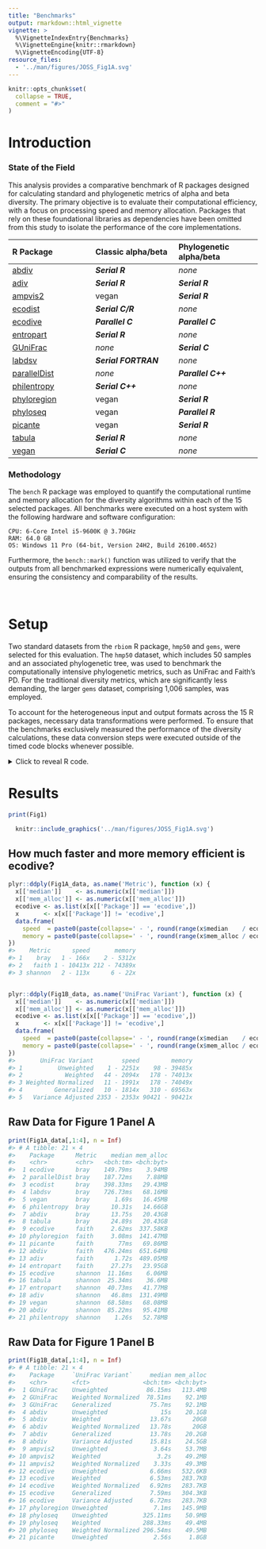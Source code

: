 ```yaml
---
title: "Benchmarks"
output: rmarkdown::html_vignette
vignette: >
  %\VignetteIndexEntry{Benchmarks}
  %\VignetteEngine{knitr::rmarkdown}
  %\VignetteEncoding{UTF-8}
resource_files:
  - '../man/figures/JOSS_Fig1A.svg'
---
```


```r
knitr::opts_chunk$set(
  collapse = TRUE,
  comment = "#>"
)
```


# Introduction

### State of the Field

This analysis provides a comparative benchmark of R packages designed for
calculating standard and phylogenetic metrics of alpha and beta diversity. The
primary objective is to evaluate their computational efficiency, with a focus on
processing speed and memory allocation. Packages that rely on these foundational
libraries as dependencies have been omitted from this study to isolate the
performance of the core implementations.


| R Package               | Classic alpha/beta      | Phylogenetic alpha/beta |
|:------------------------|:------------------------|:------------------------|
| [abdiv](https://doi.org/10.32614/CRAN.package.abdiv)               | ***Serial R***       | *none*             |
| [adiv](https://doi.org/10.32614/CRAN.package.adiv)                 | ***Serial R***       | ***Serial R***     |
| [ampvis2](https://github.com/KasperSkytte/ampvis2)                 | vegan                | ***Serial R***     |
| [ecodist](https://doi.org/10.32614/CRAN.package.ecodist)           | ***Serial C/R***     | *none*             |
| [ecodive](https://doi.org/10.32614/CRAN.package.ecodive)           | ***Parallel C***     | ***Parallel C***   |
| [entropart](https://doi.org/10.32614/CRAN.package.entropart)       | ***Serial R***       | *none*             |
| [GUniFrac](https://doi.org/10.32614/CRAN.package.GUniFrac)         | *none*               | ***Serial C***     |
| [labdsv](https://doi.org/10.32614/CRAN.package.labdsv)             | ***Serial FORTRAN*** | *none*             |
| [parallelDist](https://doi.org/10.32614/CRAN.package.parallelDist) | *none*               | ***Parallel C++*** |
| [philentropy](https://doi.org/10.32614/CRAN.package.philentropy)   | ***Serial C++***     | *none*             |
| [phyloregion](https://doi.org/10.32614/CRAN.package.phyloregion)   | vegan                | ***Serial R***     |
| [phyloseq](https://doi.org/doi:10.18129/B9.bioc.phyloseq)          | vegan                | ***Parallel R***   |
| [picante](https://doi.org/10.32614/CRAN.package.picante)           | vegan                | ***Serial R***     |
| [tabula](https://doi.org/10.32614/CRAN.package.tabula)             | ***Serial R***       | *none*             |
| [vegan](https://doi.org/10.32614/CRAN.package.vegan)               | ***Serial C***       | *none*             |



### Methodology

The `bench` R package was employed to quantify the computational runtime and
memory allocation for the diversity algorithms within each of the 15 selected
packages. All benchmarks were executed on a host system with the following
hardware and software configuration:

    CPU: 6-Core Intel i5-9600K @ 3.70GHz
    RAM: 64.0 GB
    OS: Windows 11 Pro (64-bit, Version 24H2, Build 26100.4652)

Furthermore, the `bench::mark()` function was utilized to verify that the
outputs from all benchmarked expressions were numerically equivalent, ensuring
the consistency and comparability of the results.


<br>


# Setup

Two standard datasets from the `rbiom` R package, `hmp50` and `gems`, were
selected for this evaluation. The `hmp50` dataset, which includes 50 samples and
an associated phylogenetic tree, was used to benchmark the computationally
intensive phylogenetic metrics, such as UniFrac and Faith's PD. For the
traditional diversity metrics, which are significantly less demanding, the
larger `gems` dataset, comprising 1,006 samples, was employed.

To account for the heterogeneous input and output formats across the 15 R
packages, necessary data transformations were performed. To ensure that the
benchmarks exclusively measured the performance of the diversity calculations,
these data conversion steps were executed outside of the timed code blocks
whenever possible.

<details>
  <summary>Click to reveal R code.</summary>

```r
install.packages('pak')

# Tools and Datasets for Benchmarking Report
pak::pkg_install(pkg = c(
  'bench', 'dplyr', 'ggplot2', 'ggrepel', 'rbiom', 'svglite' ))

# Diversity Metric Implementations
pak::pkg_install(pkg = c(
  'abdiv', 'adiv', 'ecodist', 'ecodive', 'entropart', 'GUniFrac', 
  'kasperskytte/ampvis2', 'labdsv', 'parallelDist', 'philentropy', 
  'phyloregion', 'phyloseq', 'picante', 'tabula', 'vegan' ))


# Software Versions

version$version.string
#> [1] "R version 4.5.1 (2025-06-13 ucrt)"

data.frame(ver = sapply(FUN = packageDescription, fields = 'Version', c(
  'bench', 'dplyr', 'ggplot2', 'ggrepel', 'rbiom',
  'abdiv', 'adiv', 'ecodist', 'ecodive', 'entropart', 'GUniFrac', 
  'ampvis2', 'labdsv', 'parallelDist', 'philentropy', 
  'phyloregion', 'phyloseq', 'picante', 'tabula', 'vegan' )))
#>                     ver
#> bench             1.1.4
#> dplyr             1.1.4
#> ggplot2           3.5.2
#> ggrepel           0.9.6
#> rbiom             2.2.1
#> abdiv             0.2.0
#> adiv              2.2.1
#> ecodist           2.1.3
#> ecodive           2.0.0
#> entropart        1.6-16
#> GUniFrac            1.8
#> ampvis2           2.8.9
#> labdsv            2.1-2
#> parallelDist      0.2.6
#> philentropy       0.9.0
#> phyloregion       1.0.9
#> phyloseq         1.52.0
#> picante           1.8.2
#> tabula            3.3.1
#> vegan             2.7-1

library(bench)
library(ggplot2)
library(ggrepel)
library(dplyr)

(n_cpus <- ecodive::n_cpus())
#> [1] 6

# abdiv only accepts two samples at a time
pairwise <- function (f, data, ...) {
  pairs <- utils::combn(nrow(data), 2)
  structure(
    mapply(
      FUN = function (i, j) f(data[i,], data[j,], ...), 
      i   = pairs[1,], j = pairs[2,] ),
    class  = 'dist',
    Labels = rownames(data),
    Size   = nrow(data),
    Diag   = FALSE,
    Upper  = FALSE )
}


# Remove any extraneous attributes from dist objects,
# allowing them to be compared with `all.equal()`.
cleanup <- function (x) {
  for (i in setdiff(names(attributes(x)), c('class', 'Labels', 'Size', 'Diag', 'Upper')))
    attr(x, i) <- NULL
  return (x)
}


# HMP50 dataset has 50 samples; convert to relative abundances
hmp50      <- rbiom::hmp50
hmp50_phy  <- rbiom::convert_to_phyloseq(hmp50)
hmp50_mtx  <- t(apply(as.matrix(hmp50), 2L, function (x) x / sum(x)))
hmp50_tree <- hmp50$tree


# GEMS dataset has 1006 samples; convert to relative abundances
gems_mtx <- t(apply(as.matrix(rbiom::gems), 2L, function (x) x / sum(x)))


## Bray-Curtis Dissimilarity
bray_curtis_res <- bench::mark(
  iterations = 10,
  'abdiv'        = cleanup(pairwise(abdiv::bray_curtis, gems_mtx)),
  'ecodist'      = cleanup(ecodist::bcdist(gems_mtx)),
  'ecodive'      = cleanup(ecodive::bray(gems_mtx, norm = 'none')),
  'labdsv'       = cleanup(labdsv::dsvdis(gems_mtx, 'bray/curtis')),
  'parallelDist' = cleanup(parallelDist::parallelDist(gems_mtx, 'bray')),
  'philentropy'  = cleanup(philentropy::distance(gems_mtx, 'sorensen', test.na = FALSE, use.row.names = TRUE, as.dist.obj = TRUE, mute.message = TRUE)),
  'tabula'       = cleanup(1 - pairwise(tabula::index_bray, gems_mtx)),
  'vegan'        = cleanup(vegan::vegdist(gems_mtx, 'bray')) )


## Jaccard Distance
jaccard_res <- bench::mark(
  iterations = 10,
  'abdiv'        = cleanup(pairwise(abdiv::jaccard, gems_mtx)),
  'ecodist'      = cleanup(ecodist::distance(gems_mtx, 'jaccard')),
  'ecodive'      = cleanup(ecodive::jaccard(gems_mtx)),
  'parallelDist' = cleanup(parallelDist::parallelDist(gems_mtx, 'binary')),
  'philentropy'  = cleanup(philentropy::distance(gems_mtx > 0, 'jaccard', test.na = FALSE, use.row.names = TRUE, as.dist.obj = TRUE, mute.message = TRUE)),
  'phyloregion'  = cleanup(phyloregion::beta_diss(gems_mtx, 'jaccard')$beta.jac),
  'stats'        = cleanup(stats::dist(gems_mtx, 'binary')),
  'vegan'        = cleanup(vegan::vegdist(gems_mtx, 'jaccard', binary = TRUE)) )


## Manhattan Distance
manhattan_res <- bench::mark(
  iterations = 10,
  'abdiv'        = cleanup(pairwise(abdiv::manhattan, gems_mtx)),
  'ecodist'      = cleanup(ecodist::distance(gems_mtx, 'manhattan')),
  'ecodive'      = cleanup(ecodive::manhattan(gems_mtx, norm = 'none')),
  'parallelDist' = cleanup(parallelDist::parallelDist(gems_mtx, 'manhattan')),
  'philentropy'  = cleanup(philentropy::distance(gems_mtx, 'manhattan', test.na = FALSE, use.row.names = TRUE, as.dist.obj = TRUE, mute.message = TRUE)),
  'stats'        = cleanup(stats::dist(gems_mtx, 'manhattan')),
  'vegan'        = cleanup(vegan::vegdist(gems_mtx, 'manhattan')) )


## Euclidean Distance
euclidean_res <- bench::mark(
  iterations = 10,
  'abdiv'        = cleanup(pairwise(abdiv::euclidean, gems_mtx)),
  'ecodist'      = cleanup(ecodist::distance(gems_mtx, 'euclidean')),
  'ecodive'      = cleanup(ecodive::euclidean(gems_mtx, norm = 'none')),
  'parallelDist' = cleanup(parallelDist::parallelDist(gems_mtx, 'euclidean')),
  'philentropy'  = cleanup(philentropy::distance(gems_mtx, 'euclidean', test.na = FALSE, use.row.names = TRUE, as.dist.obj = TRUE, mute.message = TRUE)),
  'stats'        = cleanup(stats::dist(gems_mtx, 'euclidean')),
  'vegan'        = cleanup(vegan::vegdist(gems_mtx, 'euclidean')) )


## Shannon Diversity Index
shannon_res <- bench::mark(
  iterations  = 10,
  'abdiv'       = apply(gems_mtx, 1L, abdiv::shannon),
  'adiv'        = adiv::speciesdiv(gems_mtx, 'Shannon')[,1],
  'ecodive'     = ecodive::shannon(gems_mtx),
  'entropart'   = apply(gems_mtx, 1L, entropart::Shannon, CheckArguments = FALSE),
  'philentropy' = apply(gems_mtx, 1L, philentropy::H, unit = 'log'),
  'tabula'      = apply(gems_mtx, 1L, tabula::index_shannon),
  'vegan'       = vegan::diversity(gems_mtx, 'shannon') )


## Gini-Simpson Index
simpson_res <- bench::mark(
  iterations  = 10,
  'abdiv'     = apply(gems_mtx, 1L, abdiv::simpson),
  'adiv'      = adiv::speciesdiv(gems_mtx, 'GiniSimpson')[,1],
  'ecodive'   = ecodive::simpson(gems_mtx),
  'entropart' = apply(gems_mtx, 1L, entropart::Simpson, CheckArguments = FALSE),
  'tabula'    = 1 - apply(gems_mtx, 1L, tabula::index_simpson),
  'vegan'     = vegan::diversity(gems_mtx, 'simpson') )


## Faith's Phylogenetic Diversity
faith_res <- bench::mark(
  iterations    = 10,
  check         = FALSE, # entropart has incorrect output on non-ultrametric tree
  'abdiv'       = apply(hmp50_mtx, 1L, abdiv::faith_pd, hmp50_tree),
  'adiv'        = apply(hmp50_mtx, 1L, \(x) adiv::EH(hmp50_tree, colnames(hmp50_mtx)[x > 0])),
  'ecodive'     = ecodive::faith(hmp50_mtx, hmp50_tree),
  'entropart'   = apply(hmp50_mtx, 1L, entropart::PDFD, hmp50_tree, CheckArguments = FALSE),
  'phyloregion' = phyloregion::PD(hmp50_mtx, hmp50_tree),
  'picante'     = as.matrix(picante::pd(hmp50_mtx, hmp50_tree))[,'PD'] )
  

## Unweighted UniFrac
u_unifrac_res <- rbind(
  
  local({
    # cluster for phyloseq
    cl <- parallel::makeCluster(n_cpus)
    doParallel::registerDoParallel(cl)
    on.exit(parallel::stopCluster(cl))
    
    bench::mark(
      iterations    = 10,
      'abdiv'       = cleanup(pairwise(abdiv::unweighted_unifrac, hmp50_mtx, hmp50_tree)),
      'ecodive'     = cleanup(ecodive::unweighted_unifrac(hmp50_mtx, hmp50_tree)),
      'GUniFrac'    = cleanup(as.dist(GUniFrac::GUniFrac(hmp50_mtx, hmp50_tree, alpha=1, verbose=FALSE)[[1]][,,2])),
      'phyloregion' = cleanup(phyloregion::unifrac(hmp50_mtx, hmp50_tree)),
      'phyloseq'    = cleanup(phyloseq::UniFrac(hmp50_phy, weighted=FALSE, normalized=FALSE, parallel=TRUE)),
      'picante'     = cleanup(picante::unifrac(hmp50_mtx, hmp50_tree)) )
  }),
  
  # ampvis2 conflicts with phyloseq cluster, so run separately
  local({
    t_hmp50_mtx <- t(hmp50_mtx)
    bench::mark(
      iterations = 10,
      'ampvis2'  = {
        cleanup(ampvis2:::dist.unifrac(t_hmp50_mtx, hmp50_tree, weighted=FALSE, normalise=FALSE, num_threads=n_cpus))
        doParallel::stopImplicitCluster() } )
  })
)
  
  
## Weighted UniFrac
w_unifrac_res <- rbind(
  
  local({
    # cluster for phyloseq
    cl <- parallel::makeCluster(n_cpus)
    doParallel::registerDoParallel(cl)
    on.exit(parallel::stopCluster(cl))
    
    bench::mark(
      iterations = 10,
      'abdiv'    = cleanup(pairwise(abdiv::weighted_unifrac, hmp50_mtx, hmp50_tree)),
      'ecodive'  = cleanup(ecodive::weighted_unifrac(hmp50_mtx, hmp50_tree)),
      'phyloseq' = cleanup(phyloseq::UniFrac(hmp50_phy, weighted=TRUE, normalized=FALSE, parallel=TRUE)) )
  }),
  
  # ampvis2 conflicts with phyloseq cluster, so run separately
  local({
    t_hmp50_mtx <- t(hmp50_mtx)
    bench::mark(
      iterations = 10,
      'ampvis2'  = {
        cleanup(ampvis2:::dist.unifrac(t_hmp50_mtx, hmp50_tree, weighted=TRUE, normalise=FALSE, num_threads=n_cpus))
        doParallel::stopImplicitCluster() } )
  })
)


## Weighted Normalized UniFrac
wn_unifrac_res <- rbind(
  
  local({
    # cluster for phyloseq
    cl <- parallel::makeCluster(n_cpus)
    doParallel::registerDoParallel(cl)
    on.exit(parallel::stopCluster(cl))
    
    bench::mark(
      iterations = 10,
      'abdiv'    = cleanup(pairwise(abdiv::weighted_normalized_unifrac, hmp50_mtx, hmp50_tree)),
      'ecodive'  = cleanup(ecodive::normalized_unifrac(hmp50_mtx, hmp50_tree)),
      'GUniFrac' = cleanup(as.dist(GUniFrac::GUniFrac(hmp50_mtx, hmp50_tree, alpha=1, verbose=FALSE)[[1]][,,1])),
      'phyloseq' = cleanup(phyloseq::UniFrac(hmp50_phy, weighted=TRUE, normalized=TRUE, parallel=TRUE)) )
  }),
  
  # ampvis2 conflicts with phyloseq cluster, so run separately
  local({
    t_hmp50_mtx <- t(hmp50_mtx)
    bench::mark(
      iterations = 10,
      'ampvis2'  = {
        cleanup(ampvis2:::dist.unifrac(t_hmp50_mtx, hmp50_tree, weighted=TRUE, normalise=TRUE, num_threads=n_cpus))
        doParallel::stopImplicitCluster() } )
  })
)


## Weighted Normalized UniFrac
g_unifrac_res <- rbind(
  
  local({
    # cluster for phyloseq
    cl <- parallel::makeCluster(n_cpus)
    doParallel::registerDoParallel(cl)
    on.exit(parallel::stopCluster(cl))
    
    bench::mark(
      iterations = 10,
      'abdiv'    = cleanup(pairwise(abdiv::generalized_unifrac, hmp50_mtx, hmp50_tree, alpha=0.5)),
      'ecodive'  = cleanup(ecodive::generalized_unifrac(hmp50_mtx, hmp50_tree, alpha=0.5)),
      'GUniFrac' = cleanup(as.dist(GUniFrac::GUniFrac(hmp50_mtx, hmp50_tree, alpha=0.5, verbose=FALSE)[[1]][,,1])) )
  })
)


## Variance Adjusted UniFrac
va_unifrac_res <- rbind(
  
  local({
    # cluster for phyloseq
    cl <- parallel::makeCluster(n_cpus)
    doParallel::registerDoParallel(cl)
    on.exit(parallel::stopCluster(cl))
    
    bench::mark(
      iterations = 10,
      'abdiv'    = cleanup(pairwise(abdiv::variance_adjusted_unifrac, hmp50_mtx, hmp50_tree)),
      'ecodive'  = cleanup(ecodive::variance_adjusted_unifrac(hmp50_mtx, hmp50_tree)) )
  })
)
  

## Data frame for Figure 1A
Fig1A_data <- bind_rows(
    mutate(bray_curtis_res, Metric = 'bray'),
    mutate(shannon_res,     Metric = 'shannon'),
    mutate(faith_res,       Metric = 'faith') ) %>%
  mutate(Package = as.character(expression)) %>%
  select(Package, Metric, median, mem_alloc) %>%
  arrange(Metric, median)

Fig1A_data$Title <- factor(
  x      = Fig1A_data$Metric, 
  levels = c("shannon", "bray", "faith"), 
  labels = c(
    "**Shannon Diversity Index**<br>1006 samples", 
    "**Bray-Curtis Dissimilarity**<br>1006 samples", 
    "**Faith's Phylogenetic Diversity**<br>50 samples") )


## ggplot for Figure 1A
Fig1A <- ggplot(Fig1A_data, aes(x = median, y = mem_alloc)) +
    facet_wrap('Title', nrow = 1, scales = 'free_x') + 
    geom_point() +
    geom_label_repel(aes(
        label    = Package,
        alpha    = ifelse(Package == 'ecodive', 1, 0.6),
        fontface = ifelse(Package == 'ecodive', 2, 1),
        size     = ifelse(Package == 'ecodive', 3.2, 3) ), 
      box.padding        = .4,
      point.padding      = .5,
      min.segment.length = 0 ) + 
    scale_alpha_identity(guide = 'none') +
    scale_size_identity(guide = 'none') +
    bench::scale_x_bench_time() +
    scale_y_log10(labels = scales::label_bytes()) +
    labs(
      tag = 'A',
      x   = 'Median Calculation Time (log scale; n=10)', 
      y   = 'Memory Allocated\n(log scale; n=1)' ) +
    theme_bw(base_size = 12) +
    theme(
      strip.text   = ggtext::element_markdown(hjust = 0, lineheight = 1.2),
      axis.title.x = element_text(margin = margin(t = 10)))
      

## Data frame for Figure 1B
Fig1B_data <- bind_rows(
    mutate(u_unifrac_res,  `UniFrac Variant` = 'Unweighted'),
    mutate(w_unifrac_res,  `UniFrac Variant` = 'Weighted'),
    mutate(wn_unifrac_res, `UniFrac Variant` = 'Weighted Normalized'),
    mutate(g_unifrac_res,  `UniFrac Variant` = 'Generalized'),
    mutate(va_unifrac_res, `UniFrac Variant` = 'Variance Adjusted') ) %>%
  mutate(Package = as.character(expression)) %>%
  select(Package, `UniFrac Variant`, median, mem_alloc) %>%
  arrange(Package)

Fig1B_data$Title <- "**UniFrac Family**<br>50 samples"
Fig1B_data$`UniFrac Variant` <- factor(
  x      = Fig1B_data$`UniFrac Variant`, 
  levels = c("Unweighted", "Weighted", "Weighted Normalized", "Generalized", "Variance Adjusted") )


## ggplot for Figure 1B
Fig1B <- ggplot(Fig1B_data, aes(x = median, y = mem_alloc)) +
  facet_wrap('Title') + 
  geom_point(aes(shape = `UniFrac Variant`), size = 2) +
  geom_label_repel(aes(
      label    = Package, 
      alpha    = ifelse(Package == 'ecodive', 1, 0.6),
      fontface = ifelse(Package == 'ecodive', 2, 1),
      size     = ifelse(Package == 'ecodive', 3.2, 3) ),
    data          = ~subset(., `UniFrac Variant` == 'Unweighted'),
    direction     = 'y', 
    box.padding   = 0.4,
    point.padding = 10,
    min.segment.length = Inf ) + 
  scale_shape(solid = FALSE) + 
  scale_alpha_identity(guide = 'none') +
  scale_size_identity(guide = 'none') +
  bench::scale_x_bench_time() +
  scale_y_log10(labels = scales::label_bytes()) +
  labs(
    tag = 'B',
    x   = 'Median Calculation Time (log scale; n=10)', 
    y   = 'Memory Allocated\n(log scale; n=1)' ) +
  theme_bw(base_size = 12) +
  theme(
    strip.text   = ggtext::element_markdown(hjust = 0, lineheight = 1.2),
    axis.title.x = element_text(margin = margin(t = 10)) )


## Combined Figure 1
Fig1 <- patchwork::wrap_plots(
  Fig1A, 
  Fig1B, 
  patchwork::guide_area(), 
  design = "111\n223", 
  guides = 'collect' )
```

</details>


# Results

```r
print(Fig1)
```

```r
  knitr::include_graphics('../man/figures/JOSS_Fig1A.svg')
```


## How much faster and more memory efficient is ecodive?

```r
plyr::ddply(Fig1A_data, as.name('Metric'), function (x) {
  x[['median']]    <- as.numeric(x[['median']])
  x[['mem_alloc']] <- as.numeric(x[['mem_alloc']])
  ecodive <- as.list(x[x[['Package']] == 'ecodive',])
  x       <- x[x[['Package']] != 'ecodive',]
  data.frame(
    speed  = paste0(paste(collapse=' - ', round(range(x$median    / ecodive$median))), 'x'),
    memory = paste0(paste(collapse=' - ', round(range(x$mem_alloc / ecodive$mem_alloc))), 'x') )
})
#>    Metric      speed       memory
#> 1    bray   1 - 166x    2 - 5312x
#> 2   faith 1 - 10413x 212 - 74389x
#> 3 shannon   2 - 113x      6 - 22x


plyr::ddply(Fig1B_data, as.name('UniFrac Variant'), function (x) {
  x[['median']]    <- as.numeric(x[['median']])
  x[['mem_alloc']] <- as.numeric(x[['mem_alloc']])
  ecodive <- as.list(x[x[['Package']] == 'ecodive',])
  x       <- x[x[['Package']] != 'ecodive',]
  data.frame(
    speed  = paste0(paste(collapse=' - ', round(range(x$median    / ecodive$median))), 'x'),
    memory = paste0(paste(collapse=' - ', round(range(x$mem_alloc / ecodive$mem_alloc))), 'x') )
})
#>       UniFrac Variant        speed         memory
#> 1          Unweighted    1 - 2251x    98 - 39485x
#> 2            Weighted   44 - 2094x   178 - 74013x
#> 3 Weighted Normalized   11 - 1991x   178 - 74049x
#> 4         Generalized   10 - 1814x   310 - 69563x
#> 5   Variance Adjusted 2353 - 2353x 90421 - 90421x
```


## Raw Data for Figure 1 Panel A

```r
print(Fig1A_data[,1:4], n = Inf)
#> # A tibble: 21 × 4
#>    Package      Metric    median mem_alloc
#>    <chr>        <chr>   <bch:tm> <bch:byt>
#>  1 ecodive      bray    149.79ms    3.94MB
#>  2 parallelDist bray    187.72ms    7.88MB
#>  3 ecodist      bray    398.33ms   29.43MB
#>  4 labdsv       bray    726.73ms   68.16MB
#>  5 vegan        bray       1.69s   16.45MB
#>  6 philentropy  bray      10.31s   14.66GB
#>  7 abdiv        bray      13.75s   20.43GB
#>  8 tabula       bray      24.89s   20.43GB
#>  9 ecodive      faith     2.62ms  337.58KB
#> 10 phyloregion  faith     3.08ms  141.47MB
#> 11 picante      faith       77ms   69.86MB
#> 12 abdiv        faith   476.24ms  651.64MB
#> 13 adiv         faith      1.72s  489.05MB
#> 14 entropart    faith     27.27s   23.95GB
#> 15 ecodive      shannon  11.16ms    6.06MB
#> 16 tabula       shannon  25.34ms    36.6MB
#> 17 entropart    shannon  40.73ms   41.77MB
#> 18 adiv         shannon   46.8ms  131.49MB
#> 19 vegan        shannon  68.58ms   68.08MB
#> 20 abdiv        shannon  85.22ms   95.41MB
#> 21 philentropy  shannon    1.26s   52.78MB
```


## Raw Data for Figure 1 Panel B

```r
print(Fig1B_data[,1:4], n = Inf)
#> # A tibble: 21 × 4
#>    Package     `UniFrac Variant`     median mem_alloc
#>    <chr>       <fct>               <bch:tm> <bch:byt>
#>  1 GUniFrac    Unweighted           86.15ms   113.4MB
#>  2 GUniFrac    Weighted Normalized  78.51ms    92.1MB
#>  3 GUniFrac    Generalized           75.7ms    92.1MB
#>  4 abdiv       Unweighted               15s    20.1GB
#>  5 abdiv       Weighted              13.67s      20GB
#>  6 abdiv       Weighted Normalized   13.78s      20GB
#>  7 abdiv       Generalized           13.78s    20.2GB
#>  8 abdiv       Variance Adjusted     15.81s    24.5GB
#>  9 ampvis2     Unweighted             3.64s    53.7MB
#> 10 ampvis2     Weighted                3.2s    49.2MB
#> 11 ampvis2     Weighted Normalized    3.33s    49.3MB
#> 12 ecodive     Unweighted            6.66ms   532.6KB
#> 13 ecodive     Weighted              6.53ms   283.7KB
#> 14 ecodive     Weighted Normalized   6.92ms   283.7KB
#> 15 ecodive     Generalized           7.59ms   304.3KB
#> 16 ecodive     Variance Adjusted     6.72ms   283.7KB
#> 17 phyloregion Unweighted             7.1ms   145.9MB
#> 18 phyloseq    Unweighted          325.11ms    50.9MB
#> 19 phyloseq    Weighted            288.33ms    49.4MB
#> 20 phyloseq    Weighted Normalized 296.54ms    49.5MB
#> 21 picante     Unweighted             2.56s     1.8GB
```



